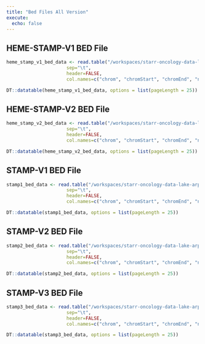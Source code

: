 ```yaml
---
title: "Bed Files All Version"
execute:
  echo: false
---
```



## HEME-STAMP-V1 BED File {#Bed-HEME-STAMP-V1}

```r

heme_stamp_v1_bed_data <- read.table("/workspaces/starr-oncology-data-lake-arpah/src/bed_files/Heme-STAMP_v1_APR2018.bed", 
                      sep="\t", 
                      header=FALSE,
                      col.names=c("chrom", "chromStart", "chromEnd", "name"))

DT::datatable(heme_stamp_v1_bed_data, options = list(pageLength = 25))

```

## HEME-STAMP-V2 BED File {#Bed-HEME-STAMP-V2}

```r

heme_stamp_v2_bed_data <- read.table("/workspaces/starr-oncology-data-lake-arpah/src/bed_files/Heme-STAMP_v2_AUG2018.bed", 
                      sep="\t", 
                      header=FALSE,
                      col.names=c("chrom", "chromStart", "chromEnd", "name"))

DT::datatable(heme_stamp_v2_bed_data, options = list(pageLength = 25))

```

## STAMP-V1 BED File {#Bed-STAMP-V1}

```r

stamp1_bed_data <- read.table("/workspaces/starr-oncology-data-lake-arpah/src/bed_files/STAMP1_OCT2014.bed", 
                      sep="\t", 
                      header=FALSE,
                      col.names=c("chrom", "chromStart", "chromEnd", "name"))

DT::datatable(stamp1_bed_data, options = list(pageLength = 25))

```

## STAMP-V2 BED File {#Bed-STAMP-V2}

```r

stamp2_bed_data <- read.table("/workspaces/starr-oncology-data-lake-arpah/src/bed_files/STAMP2_OCT2015.bed", 
                      sep="\t", 
                      header=FALSE,
                      col.names=c("chrom", "chromStart", "chromEnd", "name"))

DT::datatable(stamp2_bed_data, options = list(pageLength = 25))

```

## STAMP-V3 BED File {#Bed-STAMP-V3}

```r

stamp3_bed_data <- read.table("/workspaces/starr-oncology-data-lake-arpah/src/bed_files/STAMP3_SEP2018.bed", 
                      sep="\t", 
                      header=FALSE,
                      col.names=c("chrom", "chromStart", "chromEnd", "name"))

DT::datatable(stamp3_bed_data, options = list(pageLength = 25))

```



